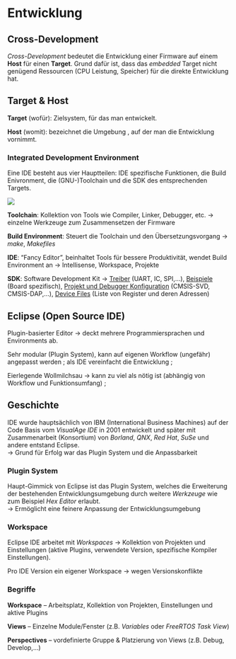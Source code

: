 # Entwicklung

## Cross-Development

*Cross-Development* bedeutet die Entwicklung einer Firmware auf einem **Host** für einen **Target**. Grund dafür ist, dass das *embedded* Target nicht genügend Ressourcen (CPU Leistung, Speicher) für die direkte Entwicklung hat.

::: callout-note
## Target & Host

**Target** (wofür): Zielsystem, für das man entwickelt.

**Host** (womit): bezeichnet die Umgebung , auf der man die Entwicklung vornimmt.
:::

### Integrated Development Environment

Eine IDE besteht aus vier Hauptteilen: IDE spezifische Funktionen, die Build Enivronment, die (GNU-)Toolchain und die SDK des entsprechenden Targets.

![](images/01_intro_crossdevelopment.png)

**Toolchain**: Kollektion von Tools wie Compiler, Linker, Debugger, etc. $\rightarrow$ einzelne Werkzeuge zum Zusammensetzen der Firmware

**Build Environment**: Steuert die Toolchain und den Übersetzungsvorgang $\rightarrow$ *make*, *Makefiles*

**IDE**: "Fancy Editor", beinhaltet Tools für bessere Produktivität, wendet Build Environment an $\rightarrow$ Intellisense, Workspace, Projekte

**SDK**: Software Development Kit $\rightarrow$ [Treiber]{.underline} (UART, I\textsuperscript{2}C, SPI,...), [Beispiele]{.underline} (Board spezifisch), [Projekt und Debugger Konfiguration]{.underline} (CMSIS-SVD, CMSIS-DAP,...), [Device Files]{.underline} (Liste von Register und deren Adressen)

## Eclipse (Open Source IDE)

Plugin-basierter Editor $\rightarrow$ deckt mehrere Programmiersprachen und Environments ab.

\textcolor{OliveGreen}{\textbf{+}} Sehr modular (Plugin System), kann auf eigenen Workflow (ungefähr) angepasst werden ; als IDE vereinfacht die Entwicklung ;

\textcolor{BrickRed}{\textbf{-}} Eierlegende Wollmilchsau $\rightarrow$ kann zu viel als nötig ist (abhängig von Workflow und Funktionsumfang) ;

::: callout-note
## Geschichte

IDE wurde hauptsächlich von IBM (International Business Machines) auf der Code Basis vom *VisualAge IDE* in 2001 entwickelt und später mit Zusammenarbeit (Konsortium) von *Borland*, *QNX*, *Red Hat*, *SuSe* und andere entstand Eclipse. \
$\rightarrow$ Grund für Erfolg war das Plugin System und die Anpassbarkeit
:::

### Plugin System

Haupt-Gimmick von Eclipse ist das Plugin System, welches die Erweiterung der bestehenden Entwicklungsumgebung durch weitere *Werkzeuge* wie zum Beispiel *Hex Editor* erlaubt.\
$\rightarrow$ Ermöglicht eine feinere Anpassung der Entwicklungsumgebung

### Workspace

Eclipse IDE arbeitet mit *Workspaces* $\rightarrow$ Kollektion von Projekten und Einstellungen (aktive Plugins, verwendete Version, spezifische Kompiler Einstellungen).

::: callout-warning
Pro IDE Version ein eigener Workspace $\rightarrow$ wegen Versionskonflikte
:::

### Begriffe

**Workspace** -- Arbeitsplatz, Kollektion von Projekten, Einstellungen und aktive Plugins

**Views** -- Einzelne Module/Fenster (z.B. *Variables* oder *FreeRTOS Task View*)

**Perspectives** -- vordefinierte Gruppe & Platzierung von Views (z.B. Debug, Develop,...)